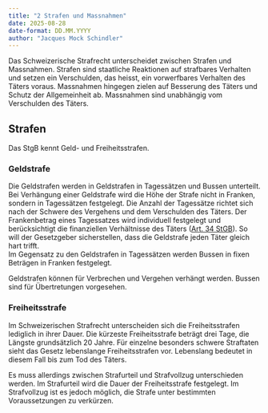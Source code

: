 ```yaml
---
title: "2 Strafen und Massnahmen"
date: 2025-08-28
date-format: DD.MM.YYYY
author: "Jacques Mock Schindler"
---
```


Das Schweizerische Strafrecht unterscheidet zwischen Strafen und
Massnahmen. Strafen sind staatliche Reaktionen auf strafbares Verhalten
und setzen ein Verschulden, das heisst, ein vorwerfbares Verhalten des
Täters voraus. Massnahmen hingegen zielen auf Besserung des Täters und
Schutz der Allgemeinheit ab. Massnahmen sind unabhängig vom Verschulden
des Täters. 

## Strafen

Das StgB kennt Geld- und Freiheitsstrafen.

### Geldstrafe

Die Geldstrafen werden in Geldstrafen in Tagessätzen und Bussen
unterteilt. Bei Verhängung einer Geldstrafe wird die Höhe der Strafe
nicht in Franken, sondern in Tagessätzen festgelegt. Die Anzahl der
Tagessätze richtet sich nach der Schwere des Vergehens und dem
Verschulden des Täters. Der Frankenbetrag eines Tagessatzes wird
individuell festgelegt und berücksichtigt die finanziellen Verhältnisse
des Täters (<a
href="https://www.fedlex.admin.ch/eli/cc/54/757_781_799/de#art_34"
target="_blank">Art. 34 StGB</a>). So will der Gesetzgeber
sicherstellen, dass die Geldstrafe jeden Täter gleich hart trifft.  
Im Gegensatz zu den Geldstrafen in Tagessätzen werden Bussen in fixen
Beträgen in Franken festgelegt.

Geldstrafen können für Verbrechen und Vergehen verhängt werden. Bussen
sind für Übertretungen vorgesehen.

### Freiheitsstrafe

Im Schweizerischen Strafrecht unterscheiden sich die Freiheitsstrafen
lediglich in ihrer Dauer. Die kürzeste Freiheitsstrafe beträgt drei
Tage, die Längste grundsätzlich 20 Jahre. Für einzelne besonders schwere
Straftaten sieht das Gesetz lebenslange Freiheitsstrafen vor. Lebenslang
bedeutet in diesem Fall bis zum Tod des Täters.

Es muss allerdings zwischen Strafurteil und Strafvollzug unterschieden
werden. Im Strafurteil wird die Dauer der Freiheitsstrafe festgelegt. Im
Strafvollzug ist es jedoch möglich, die Strafe unter bestimmten
Voraussetzungen zu verkürzen.